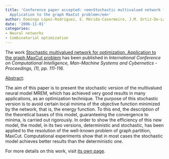 ```yaml
---
title: 'Conference paper accepted: <em>Stochastic multivalued network for optimization.
  Application to the graph MaxCut problem</em>'
author: Domingo López-Rodríguez, E. Mérida-Casermeiro, J.M. Ortiz-De-Lazcano-Lobato
date: '2006-11-01'
categories:
- Neural networks
- Combinatorial optimization
---
```


The work <u>Stochastic multivalued network for optimization. Application to the graph MaxCut problem</u> has been published in <em>International Conference on Computational Intelligence, Man-Machine Systems and Cybernetics - Proceedings, (1), <em>pp. 111-116</em></em>.

<u>Abstract</u>:



The aim of this paper is to present the stochastic version of the multivalued neural model MREM, which has achieved very good results in many applications, as an optimization technique. The purpose of this stochastic version is to avoid certain local minima of the objective function minimized by the network, that is, the energy function. To this end, the description of the theoretical bases of this model, guaranteeing the convergence to minima, is carried out rigorously. In order to show the efficiency of this new model, the model, in its two versions, deterministic and stochastic, has been applied to the resolution of the well-known problem of graph partition, MaxCut. Computational experiments show that in most cases the stochastic model achieves better results than the deterministic one.




For more details on this work, visit <a href='/publications/conferences/2006-wseas'>its own page</a>.
